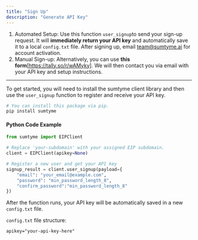 ```yaml
---
title: "Sign Up"
description: "Generate API Key"
---
```



1. Automated Setup: Use this function `user_signup`to send your sign-up request. It will **immediately return your API key** and automatically save it to a local `config.txt` file. After signing up, email [team@sumtyme.ai](mailto:team@sumtyme.ai) for account activation.
2. Manual Sign-up: Alternatively, you can use **this form**[https://tally.so/r/wAMyky]. We will then contact you via email with your API key and setup instructions.

---

To get started, you will need to install the sumtyme client library and then use the `user_signup` function to register and receive your API key.

```python
# You can install this package via pip.
pip install sumtyme
```

#### Python Code Example

```python
from sumtyme import EIPClient

# Replace 'your-subdomain' with your assigned EIP subdomain.
client = EIPClient(apikey=None)

# Register a new user and get your API key
signup_result = client.user_signup(payload={
    "email": "your_email@example.com",
    "password": "min_password_length_8",
    "confirm_password":"min_password_length_8"
})
```

After the function runs, your API key will be automatically saved in a new `config.txt` file.

`config.txt` file structure:

```dotenv
apikey="your-api-key-here"
```